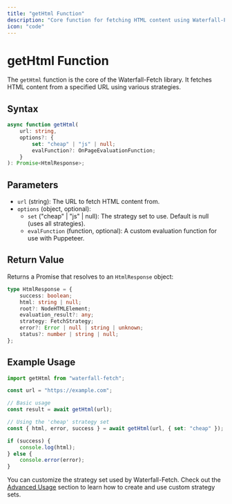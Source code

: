 ```yaml
---
title: "getHtml Function"
description: "Core function for fetching HTML content using Waterfall-Fetch"
icon: "code"
---
```


# getHtml Function

The `getHtml` function is the core of the Waterfall-Fetch library. It fetches HTML content from a specified URL using various strategies.

## Syntax

```typescript
async function getHtml(
	url: string,
	options?: {
		set: "cheap" | "js" | null;
		evalFunction?: OnPageEvaluationFunction;
	}
): Promise<HtmlResponse>;
```

## Parameters

-   `url` (string): The URL to fetch HTML content from.
-   `options` (object, optional):
    -   `set` ("cheap" | "js" | null): The strategy set to use. Default is null (uses all strategies).
    -   `evalFunction` (function, optional): A custom evaluation function for use with Puppeteer.

## Return Value

Returns a Promise that resolves to an `HtmlResponse` object:

```typescript
type HtmlResponse = {
	success: boolean;
	html: string | null;
	root?: NodeHTMLElement;
	evaluation_result?: any;
	strategy: FetchStrategy;
	error?: Error | null | string | unknown;
	status?: number | string | null;
};
```

## Example Usage

```typescript
import getHtml from "waterfall-fetch";

const url = "https://example.com";

// Basic usage
const result = await getHtml(url);

// Using the 'cheap' strategy set
const { html, error, success } = await getHtml(url, { set: "cheap" });

if (success) {
	console.log(html);
} else {
	console.error(error);
}
```

You can customize the strategy set used by Waterfall-Fetch. Check out the [Advanced Usage](/mdx/advanced/custom-strategies) section to learn how to create and use custom strategy sets.
